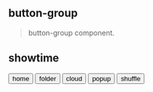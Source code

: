 
<Meta title="Components/button-group" />

## button-group
> button-group component.

## showtime
<div className="btn-group">
  <button className="btn btn-default">
    home
  </button>
  <button className="btn btn-default">
    folder
  </button>
  <button className="btn btn-default active">
    cloud
  </button>
  <button className="btn btn-default">
    popup
  </button>
  <button className="btn btn-default">
    shuffle
  </button>
</div>
